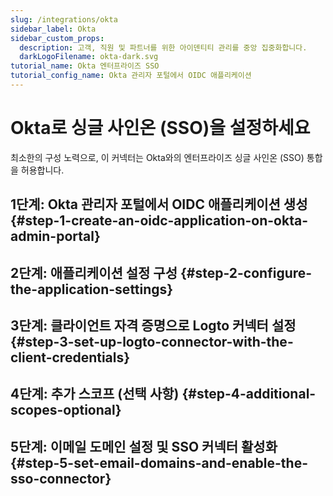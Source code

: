 ```yaml
---
slug: /integrations/okta
sidebar_label: Okta
sidebar_custom_props:
  description: 고객, 직원 및 파트너를 위한 아이덴티티 관리를 중앙 집중화합니다.
  darkLogoFilename: okta-dark.svg
tutorial_name: Okta 엔터프라이즈 SSO
tutorial_config_name: Okta 관리자 포털에서 OIDC 애플리케이션
---
```




# Okta로 싱글 사인온 (SSO)을 설정하세요

최소한의 구성 노력으로, 이 커넥터는 Okta와의 엔터프라이즈 싱글 사인온 (SSO) 통합을 허용합니다.

<GuideTip />

## 1단계: Okta 관리자 포털에서 OIDC 애플리케이션 생성 \{#step-1-create-an-oidc-application-on-okta-admin-portal}

<Step1 />

## 2단계: 애플리케이션 설정 구성 \{#step-2-configure-the-application-settings}

<Step2 />

## 3단계: 클라이언트 자격 증명으로 Logto 커넥터 설정 \{#step-3-set-up-logto-connector-with-the-client-credentials}

<Step3 />

## 4단계: 추가 스코프 (선택 사항) \{#step-4-additional-scopes-optional}

<Step4 />

## 5단계: 이메일 도메인 설정 및 SSO 커넥터 활성화 \{#step-5-set-email-domains-and-enable-the-sso-connector}

<Step5 />
